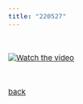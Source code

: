 ```yaml
---
title: "220527"
---
```


<style type="text/css">

body, td {
   font-size: 15px;
}
pre {
  font-size: 15px
}
</style>

<br>

[![Watch the video](https://img.youtube.com/vi/WGpcsYr-mOU/0.jpg)](https://www.youtube.com/watch?v=WGpcsYr-mOU)


<br>

[back](./thoughts.html)